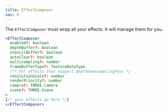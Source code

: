 ```yaml
---
title: EffectComposer
nav: 0
---
```


The `EffectComposer` must wrap all your effects. It will manage them for you.

```jsx
<EffectComposer
  enabled?: boolean
  depthBuffer?: boolean
  stencilBuffer?: boolean
  autoClear?: boolean
  multisampling?: number
  frameBufferType?: TextureDataType
  /** For effects that support DepthDownsamplingPass */
  resolutionScale?: number
  renderPriority?: number
  camera?: THREE.Camera
  scene?: THREE.Scene
>
{/* your effects go here */}
</EffectComposer>
```
